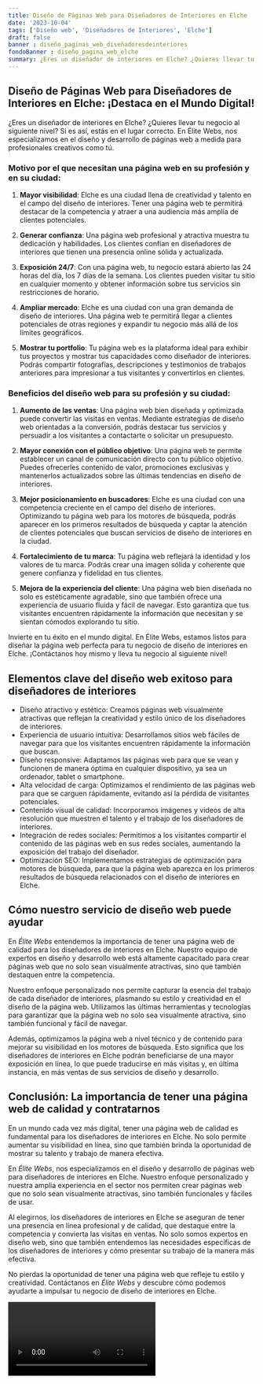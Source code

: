 ```yaml
---
title: Diseño de Páginas Web para Diseñadores de Interiores en Elche
date: '2023-10-04'
tags: ['Diseño web', 'Diseñadores de Interiores', 'Elche']
draft: false
banner : diseño_paginas_web_diseñadoresdeinteriores
fondoBanner : diseño_pagina_web_elche
summary: ¿Eres un diseñador de interiores en Elche? ¿Quieres llevar tu negocio al siguiente nivel? Si es así, estás en el lugar correcto. En Élite Webs, nos especializamos en el diseño y desarrollo de páginas web a medida para profesionales creativos como tú.
---
```


## Diseño de Páginas Web para Diseñadores de Interiores en Elche: ¡Destaca en el Mundo Digital!

¿Eres un diseñador de interiores en Elche? ¿Quieres llevar tu negocio al siguiente nivel? Si es así, estás en el lugar correcto. En Élite Webs, nos especializamos en el diseño y desarrollo de páginas web a medida para profesionales creativos como tú.

### Motivo por el que necesitan una página web en su profesión y en su ciudad:

1. **Mayor visibilidad**: Elche es una ciudad llena de creatividad y talento en el campo del diseño de interiores. Tener una página web te permitirá destacar de la competencia y atraer a una audiencia más amplia de clientes potenciales.

2. **Generar confianza**: Una página web profesional y atractiva muestra tu dedicación y habilidades. Los clientes confían en diseñadores de interiores que tienen una presencia online sólida y actualizada.

3. **Exposición 24/7**: Con una página web, tu negocio estará abierto las 24 horas del día, los 7 días de la semana. Los clientes pueden visitar tu sitio en cualquier momento y obtener información sobre tus servicios sin restricciones de horario.

4. **Ampliar mercado**: Elche es una ciudad con una gran demanda de diseño de interiores. Una página web te permitirá llegar a clientes potenciales de otras regiones y expandir tu negocio más allá de los límites geográficos.

5. **Mostrar tu portfolio**: Tu página web es la plataforma ideal para exhibir tus proyectos y mostrar tus capacidades como diseñador de interiores. Podrás compartir fotografías, descripciones y testimonios de trabajos anteriores para impresionar a tus visitantes y convertirlos en clientes.

### Beneficios del diseño web para su profesión y su ciudad:

1. **Aumento de las ventas**: Una página web bien diseñada y optimizada puede convertir las visitas en ventas. Mediante estrategias de diseño web orientadas a la conversión, podrás destacar tus servicios y persuadir a los visitantes a contactarte o solicitar un presupuesto.

2. **Mayor conexión con el público objetivo**: Una página web te permite establecer un canal de comunicación directo con tu público objetivo. Puedes ofrecerles contenido de valor, promociones exclusivas y mantenerlos actualizados sobre las últimas tendencias en diseño de interiores.

3. **Mejor posicionamiento en buscadores**: Elche es una ciudad con una competencia creciente en el campo del diseño de interiores. Optimizando tu página web para los motores de búsqueda, podrás aparecer en los primeros resultados de búsqueda y captar la atención de clientes potenciales que buscan servicios de diseño de interiores en la ciudad.

4. **Fortalecimiento de tu marca**: Tu página web reflejará la identidad y los valores de tu marca. Podrás crear una imagen sólida y coherente que genere confianza y fidelidad en tus clientes.

5. **Mejora de la experiencia del cliente**: Una página web bien diseñada no solo es estéticamente agradable, sino que también ofrece una experiencia de usuario fluida y fácil de navegar. Esto garantiza que tus visitantes encuentren rápidamente la información que necesitan y se sientan cómodos explorando tu sitio.

Invierte en tu éxito en el mundo digital. En Élite Webs, estamos listos para diseñar la página web perfecta para tu negocio de diseño de interiores en Elche. ¡Contáctanos hoy mismo y lleva tu negocio al siguiente nivel!

<GifSeo />

<Cta />

## Elementos clave del diseño web exitoso para diseñadores de interiores

- Diseño atractivo y estético: Creamos páginas web visualmente atractivas que reflejan la creatividad y estilo único de los diseñadores de interiores.
- Experiencia de usuario intuitiva: Desarrollamos sitios web fáciles de navegar para que los visitantes encuentren rápidamente la información que buscan.
- Diseño responsive: Adaptamos las páginas web para que se vean y funcionen de manera óptima en cualquier dispositivo, ya sea un ordenador, tablet o smartphone.
- Alta velocidad de carga: Optimizamos el rendimiento de las páginas web para que se carguen rápidamente, evitando así la pérdida de visitantes potenciales.
- Contenido visual de calidad: Incorporamos imágenes y videos de alta resolución que muestren el talento y el trabajo de los diseñadores de interiores.
- Integración de redes sociales: Permitimos a los visitantes compartir el contenido de las páginas web en sus redes sociales, aumentando la exposición del trabajo del diseñador.
- Optimización SEO: Implementamos estrategias de optimización para motores de búsqueda, para que la página web aparezca en los primeros resultados de búsqueda relacionados con el diseño de interiores en Elche.

## Cómo nuestro servicio de diseño web puede ayudar

En *Élite Webs* entendemos la importancia de tener una página web de calidad para los diseñadores de interiores en Elche. Nuestro equipo de expertos en diseño y desarrollo web está altamente capacitado para crear páginas web que no solo sean visualmente atractivas, sino que también destaquen entre la competencia.

Nuestro enfoque personalizado nos permite capturar la esencia del trabajo de cada diseñador de interiores, plasmando su estilo y creatividad en el diseño de la página web. Utilizamos las últimas herramientas y tecnologías para garantizar que la página web no solo sea visualmente atractiva, sino también funcional y fácil de navegar.

Además, optimizamos la página web a nivel técnico y de contenido para mejorar su visibilidad en los motores de búsqueda. Esto significa que los diseñadores de interiores en Elche podrán beneficiarse de una mayor exposición en línea, lo que puede traducirse en más visitas y, en última instancia, en más ventas de sus servicios de diseño y desarrollo.

## Conclusión: La importancia de tener una página web de calidad y contratarnos

En un mundo cada vez más digital, tener una página web de calidad es fundamental para los diseñadores de interiores en Elche. No solo permite aumentar su visibilidad en línea, sino que también brinda la oportunidad de mostrar su talento y trabajo de manera efectiva.

En *Élite Webs*, nos especializamos en el diseño y desarrollo de páginas web para diseñadores de interiores en Elche. Nuestro enfoque personalizado y nuestra amplia experiencia en el sector nos permiten crear páginas web que no solo sean visualmente atractivas, sino también funcionales y fáciles de usar.

Al elegirnos, los diseñadores de interiores en Elche se aseguran de tener una presencia en línea profesional y de calidad, que destaque entre la competencia y convierta las visitas en ventas. No solo somos expertos en diseño web, sino que también entendemos las necesidades específicas de los diseñadores de interiores y cómo presentar su trabajo de la manera más efectiva.

No pierdas la oportunidad de tener una página web que refleje tu estilo y creatividad. Contáctanos en *Élite Webs* y descubre cómo podemos ayudarte a impulsar tu negocio de diseño de interiores en Elche.

<Video />

<CtaBot job='Diseñadores de Interiores' city='Elche'/>

<Gmaps query='Elche+españa+maps' />